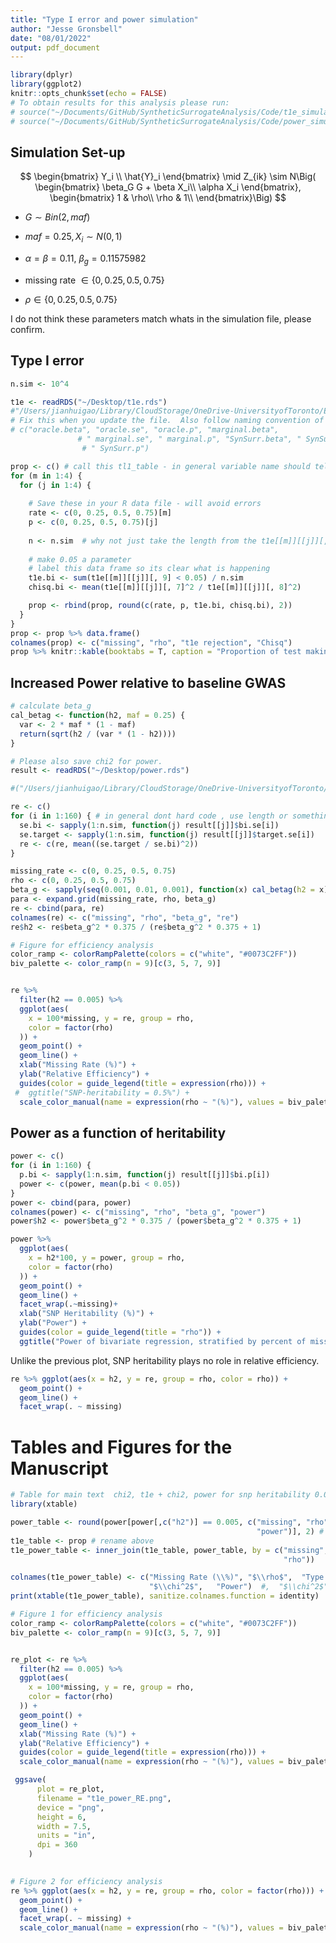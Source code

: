 ```yaml
---
title: "Type I error and power simulation"
author: "Jesse Gronsbell"
date: "08/01/2022"
output: pdf_document
---
```


```r
library(dplyr)
library(ggplot2)
knitr::opts_chunk$set(echo = FALSE)
# To obtain results for this analysis please run:
# source("~/Documents/GitHub/SyntheticSurrogateAnalysis/Code/t1e_simulation.R")
# source("~/Documents/GitHub/SyntheticSurrogateAnalysis/Code/power_simulation.R")
```


## Simulation Set-up

$$
\begin{bmatrix}
           Y_i \\
           \hat{Y}_i 
         \end{bmatrix}  \mid   Z_{ik} \sim N\Big(
         \begin{bmatrix}
           \beta_G G + \beta X_i\\
           \alpha X_i
         \end{bmatrix}, \begin{bmatrix}
           1 & \rho\\
           \rho & 1\\
         \end{bmatrix}\Big)
$$

-   $G \sim Bin(2,maf)$

-   $maf = 0.25, X_i \sim N(0,1)$

-   $\alpha = \beta = 0.11$, $\beta_g = 0.11575982$ 

-   missing rate $\in\{0, 0.25 , 0.5, 0.75\}$

-   $\rho \in\{0, 0.25 , 0.5, 0.75\}$

I do not think these parameters match whats in the simulation file, please confirm.  

## Type I error 
```r
n.sim <- 10^4

t1e <- readRDS("~/Desktop/t1e.rds")
#"/Users/jianhuigao/Library/CloudStorage/OneDrive-UniversityofToronto/EHR_research/SyntheticSurrogateAnalysis/Data/t1e.rds")
# Fix this when you update the file.  Also follow naming convention of other files, eg. think it uses _ rather than, be consistent with variable names
# c("oracle.beta", "oracle.se", "oracle.p", "marginal.beta",
               # " marginal.se", " marginal.p", "SynSurr.beta", " SynSurr.se",
                # " SynSurr.p")

prop <- c() # call this tl1_table - in general variable name should tell you what something is
for (m in 1:4) {
  for (j in 1:4) {
    
    # Save these in your R data file - will avoid errors
    rate <- c(0, 0.25, 0.5, 0.75)[m]
    p <- c(0, 0.25, 0.5, 0.75)[j]
    
    n <- n.sim  # why not just take the length from the t1e[[m]][[j]][, 9]?
    
    # make 0.05 a parameter
    # label this data frame so its clear what is happening
    t1e.bi <- sum(t1e[[m]][[j]][, 9] < 0.05) / n.sim
    chisq.bi <- mean(t1e[[m]][[j]][, 7]^2 / t1e[[m]][[j]][, 8]^2)

    prop <- rbind(prop, round(c(rate, p, t1e.bi, chisq.bi), 2))
  }
}
prop <- prop %>% data.frame()
colnames(prop) <- c("missing", "rho", "t1e rejection", "Chisq")
prop %>% knitr::kable(booktabs = T, caption = "Proportion of test making type I error")
```

## Increased Power relative to baseline GWAS

```r
# calculate beta_g
cal_betag <- function(h2, maf = 0.25) {
  var <- 2 * maf * (1 - maf)
  return(sqrt(h2 / (var * (1 - h2))))
}

# Please also save chi2 for power.
result <- readRDS("~/Desktop/power.rds")

#("/Users/jianhuigao/Library/CloudStorage/OneDrive-UniversityofToronto/EHR_research/SyntheticSurrogateAnalysis/Data/power.rds")

re <- c()
for (i in 1:160) { # in general dont hard code , use length or something
  se.bi <- sapply(1:n.sim, function(j) result[[j]]$bi.se[i])
  se.target <- sapply(1:n.sim, function(j) result[[j]]$target.se[i])
  re <- c(re, mean((se.target / se.bi)^2))
}

missing_rate <- c(0, 0.25, 0.5, 0.75)
rho <- c(0, 0.25, 0.5, 0.75)
beta_g <- sapply(seq(0.001, 0.01, 0.001), function(x) cal_betag(h2 = x))
para <- expand.grid(missing_rate, rho, beta_g)
re <- cbind(para, re)
colnames(re) <- c("missing", "rho", "beta_g", "re")
re$h2 <- re$beta_g^2 * 0.375 / (re$beta_g^2 * 0.375 + 1)
```

```r
# Figure for efficiency analysis
color_ramp <- colorRampPalette(colors = c("white", "#0073C2FF"))
biv_palette <- color_ramp(n = 9)[c(3, 5, 7, 9)]


re %>%
  filter(h2 == 0.005) %>%
  ggplot(aes(
    x = 100*missing, y = re, group = rho,
    color = factor(rho)
  )) +
  geom_point() +
  geom_line() +
  xlab("Missing Rate (%)") +
  ylab("Relative Efficiency") +
  guides(color = guide_legend(title = expression(rho))) +
 #  ggtitle("SNP-heritability = 0.5%") +
  scale_color_manual(name = expression(rho ~ "(%)"), values = biv_palette) 
```



## Power as a function of heritability
```r
power <- c()
for (i in 1:160) {
  p.bi <- sapply(1:n.sim, function(j) result[[j]]$bi.p[i])
  power <- c(power, mean(p.bi < 0.05))
}
power <- cbind(para, power)
colnames(power) <- c("missing", "rho", "beta_g", "power")
power$h2 <- power$beta_g^2 * 0.375 / (power$beta_g^2 * 0.375 + 1)

power %>%
  ggplot(aes(
    x = h2*100, y = power, group = rho,
    color = factor(rho)
  )) +
  geom_point() +
  geom_line() +
  facet_wrap(.~missing)+
  xlab("SNP Heritability (%)") +
  ylab("Power") +
  guides(color = guide_legend(title = "rho")) +
  ggtitle("Power of bivariate regression, stratified by percent of missing lables")
```

Unlike the previous plot, SNP heritability plays no role in relative efficiency. 

```r
re %>% ggplot(aes(x = h2, y = re, group = rho, color = rho)) +
  geom_point() +
  geom_line() +
  facet_wrap(. ~ missing)
```

# Tables and Figures for the Manuscript

```r
# Table for main text  chi2, t1e + chi2, power for snp heritability 0.005
library(xtable)

power_table <- round(power[power[,c("h2")] == 0.005, c("missing", "rho", 
                                                       "power")], 2) # add chi2 when available
t1e_table <- prop # rename above
t1e_power_table <- inner_join(t1e_table, power_table, by = c("missing",  
                                                             "rho"))

colnames(t1e_power_table) <- c("Missing Rate (\\%)", "$\\rho$",  "Type I Error",
                               "$\\chi^2$",   "Power")  #,  "$\\chi^2$")
print(xtable(t1e_power_table), sanitize.colnames.function = identity)
```

```r
# Figure 1 for efficiency analysis
color_ramp <- colorRampPalette(colors = c("white", "#0073C2FF"))
biv_palette <- color_ramp(n = 9)[c(3, 5, 7, 9)]


re_plot <- re %>%
  filter(h2 == 0.005) %>%
  ggplot(aes(
    x = 100*missing, y = re, group = rho,
    color = factor(rho)
  )) +
  geom_point() +
  geom_line() +
  xlab("Missing Rate (%)") +
  ylab("Relative Efficiency") +
  guides(color = guide_legend(title = expression(rho))) +
  scale_color_manual(name = expression(rho ~ "(%)"), values = biv_palette) 

 ggsave(
      plot = re_plot,
      filename = "t1e_power_RE.png",
      device = "png",
      height = 6,
      width = 7.5,
      units = "in",
      dpi = 360
    )
    
```


```r
# Figure 2 for efficiency analysis
re %>% ggplot(aes(x = h2, y = re, group = rho, color = factor(rho))) +
  geom_point() +
  geom_line() +
  facet_wrap(. ~ missing) +
  scale_color_manual(name = expression(rho ~ "(%)"), values = biv_palette) 
```